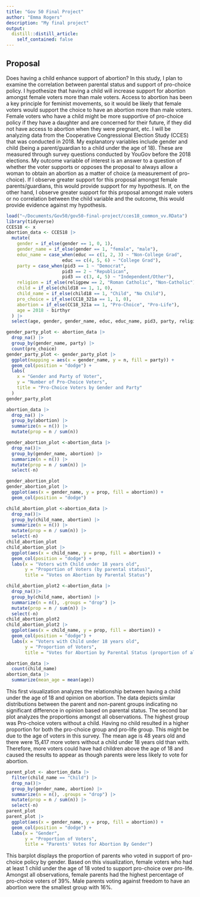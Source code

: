 ```yaml
---
title: "Gov 50 Final Project"
author: "Emma Rogers"
description: "My final project"
output:
  distill::distill_article:
    self_contained: false
---
```



## Proposal
Does having a child enhance support of abortion? In this study, I plan to examine the correlation between parental status and support of pro-choice policy. I hypothesize that having a child will increase support for abortion amongst female voters more than male voters. Access to abortion has been a key principle for feminist movements, so it would be likely that female voters would support the choice to have an abortion more than male voters. Female voters who have a child might be more supportive of pro-choice policy if they have a daughter and are concerned for their future, if they did not have access to abortion when they were pregnant, etc.  I will be analyzing data from the Cooperative Congressional Election Study (CCES) that was conducted in 2018. My explanatory variables include gender and child (being a parent/guardian to a child under the age of 18). These are measured through survey questions conducted by YouGov before the 2018 elections. My outcome variable of interest is an answer to a question of whether the voter supports or opposes the proposal to always allow a woman to obtain an abortion as a matter of choice (a measurement of pro-choice). If I observe greater support for this proposal amongst female parents/guardians, this would provide support for my hypothesis. If, on the other hand, I observe greater support for this proposal amongst male voters or no correlation between the child variable and the outcome, this would provide evidence against my hypothesis.

```r
load("~/Documents/Gov50/gov50-final-project/cces18_common_vv.RData")
library(tidyverse)
CCES18 <- x
abortion_data <- CCES18 |>
  mutate(
    gender = if_else(gender == 1, 0, 1),
    gender_name = if_else(gender == 1, "female", "male"),
    educ_name = case_when(educ == c(1, 2, 3) ~ "Non-College Grad",
                     educ == c(4, 5, 6) ~ "College Grad"),
    party = case_when(pid3 == 1 ~ "Democrat",
                     pid3 == 2 ~ "Republican",
                     pid3 == c(3, 4, 5) ~ "Independent/Other"),
    religion = if_else(religpew == 2, "Roman Catholic", "Non-Catholic"),
    child = if_else(child18 == 1, 1, 0),
    child_name = if_else(child18 == 1, "Child", "No Child"),
    pro_choice = if_else(CC18_321a == 1, 1, 0),
    abortion = if_else(CC18_321a == 1, "Pro-Choice", "Pro-Life"),
    age = 2018 - birthyr
  ) |>
  select(age, gender, gender_name, educ, educ_name, pid3, party, religion, child, child_name, abortion, pro_choice) 
```

```r
gender_party_plot <- abortion_data |>
  drop_na() |>
  group_by(gender_name, party) |>
  count(pro_choice) 
gender_party_plot <- gender_party_plot |>
  ggplot(mapping = aes(x = gender_name, y = n, fill = party)) +
  geom_col(position = "dodge") +
  labs(
    x = "Gender and Party of Voter",
    y = "Number of Pro-Choice Voters",
    title = "Pro-Choice Voters by Gender and Party"
  )
gender_party_plot
```


```r
abortion_data |>
  drop_na() |>
  group_by(abortion) |>
  summarize(n = n()) |>
  mutate(prop = n / sum(n))

```
```r
gender_abortion_plot <-abortion_data |>
  drop_na()|>
  group_by(gender_name, abortion) |>
  summarize(n = n()) |>
  mutate(prop = n / sum(n)) |>
  select(-n)

gender_abortion_plot
gender_abortion_plot |>
  ggplot(aes(x = gender_name, y = prop, fill = abortion)) +
  geom_col(position = "dodge")

```

```r
child_abortion_plot <-abortion_data |>
  drop_na()|>
  group_by(child_name, abortion) |>
  summarize(n = n()) |>
  mutate(prop = n / sum(n)) |>
  select(-n)
child_abortion_plot
child_abortion_plot |>
  ggplot(aes(x = child_name, y = prop, fill = abortion)) +
  geom_col(position = "dodge") +
  labs(x = "Voters with Child under 18 years old",
       y = "Proportion of Voters (by parental status)",
       title = "Votes on Abortion by Parental Status")

child_abortion_plot2 <-abortion_data |>
  drop_na()|>
  group_by(child_name, abortion) |>
  summarize(n = n(), .groups = "drop") |>
  mutate(prop = n / sum(n)) |>
  select(-n)
child_abortion_plot2
child_abortion_plot2 |>
  ggplot(aes(x = child_name, y = prop, fill = abortion)) +
  geom_col(position = "dodge") +
  labs(x = "Voters with Child under 18 years old",
       y = "Proportion of Voters",
       title = "Votes for Abortion by Parental Status (proportion of all observations)")

abortion_data |>
  count(child_name)
abortion_data |>
  summarize(mean_age = mean(age))
```
This first visualization analyzes the relationship between having a child under the age of 18 and opinion on abortion. The data depicts similar distributions between the parent and non-parent groups indicating no significant difference in opinion based on parental status. The second bar plot analyzes the proportions amongst all observations. The highest group was Pro-choice voters without a child. Having no child resulted in a higher proportion for both the pro-choice group and pro-life group. This might be due to the age of voters in this survey. The mean age is 48 years old and there were 15,417 more voters without a child under 18 years old than with. Therefore, more voters could have had children above the age of 18 and caused the results to appear as though parents were less likely to vote for abortion.

```r
parent_plot <- abortion_data |>
  filter(child_name == "Child") |>
  drop_na()|>
  group_by(gender_name, abortion) |>
  summarize(n = n(), .groups = "drop") |>
  mutate(prop = n / sum(n)) |>
  select(-n)
parent_plot
parent_plot |>
  ggplot(aes(x = gender_name, y = prop, fill = abortion)) +
  geom_col(position = "dodge") +
  labs(x = "Gender",
       y = "Proportion of Voters",
       title = "Parents' Votes for Abortion By Gender")

```
This barplot displays the proportion of parents who voted in support of pro-choice policy by gender. Based on this visualization, female voters who had at least 1 child under the age of 18 voted to support pro-choice over pro-life. Amongst all observations, female parents had the highest percentage of pro-choice voters of 39%. Male parents voting against freedom to have an abortion were the smallest group with 16%.
